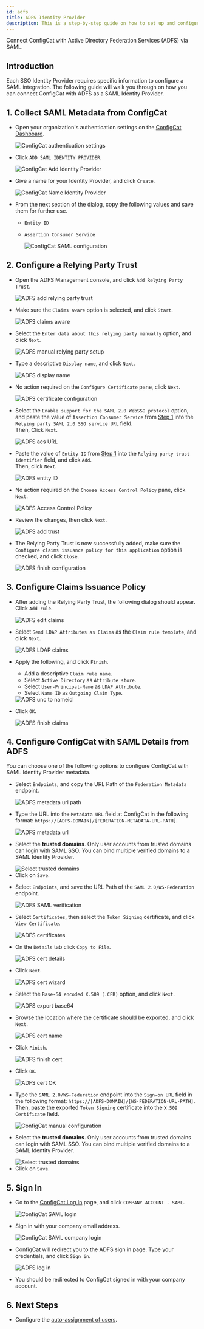 ```yaml
---
id: adfs
title: ADFS Identity Provider
description: This is a step-by-step guide on how to set up and configure ADFS as a SAML Identity Provider for your organization.
---
```



Connect ConfigCat with Active Directory Federation Services (ADFS) via SAML.

## Introduction

Each SSO Identity Provider requires specific information to configure a SAML integration. The following guide will walk you through on how you can connect ConfigCat with ADFS as a SAML Identity Provider.

## 1. Collect SAML Metadata from ConfigCat

- Open your organization's authentication settings on the <a href="https://app.configcat.com/organization/authentication" target="_blank">ConfigCat Dashboard</a>.

  <img className="saml-tutorial-img" src="/docs/assets/saml/dashboard/authentication.png" alt="ConfigCat authentication settings" />

- Click `ADD SAML IDENTITY PROVIDER`.

  <img className="saml-tutorial-img" src="/docs/assets/saml/dashboard/add_idp.png" alt="ConfigCat Add Identity Provider" />

- Give a name for your Identity Provider, and click `Create`.

  <img className="saml-tutorial-img" src="/docs/assets/saml/dashboard/adfs_name.png" alt="ConfigCat Name Identity Provider" />

- From the next section of the dialog, copy the following values and save them for further use.

  - `Entity ID`
  - `Assertion Consumer Service`

    <img className="saml-tutorial-img" src="/docs/assets/saml/dashboard/acs_entity_id_1.png" alt="ConfigCat SAML configuration" />

## 2. Configure a Relying Party Trust

- Open the ADFS Management console, and click `Add Relying Party Trust`.

  <img className="saml-tutorial-img" src="/docs/assets/saml/adfs/2_add_relying_party.png" alt="ADFS add relying party trust" />

- Make sure the `Claims aware` option is selected, and click `Start`.

  <img className="saml-tutorial-img" src="/docs/assets/saml/adfs/3_claims_aware.png" alt="ADFS claims aware" />

- Select the `Enter data about this relying party manually` option, and click `Next`.

  <img className="saml-tutorial-img" src="/docs/assets/saml/adfs/4_manual_metadata.png" alt="ADFS manual relying party setup" />

- Type a descriptive `Display name`, and click `Next`.

  <img className="saml-tutorial-img" src="/docs/assets/saml/adfs/5_name.png" alt="ADFS display name" />

- No action required on the `Configure Certificate` pane, click `Next`.

  <img className="saml-tutorial-img" src="/docs/assets/saml/adfs/6_configure_cert.png" alt="ADFS certificate configuration" />

- Select the `Enable support for the SAML 2.0 WebSSO protocol` option, and paste the value of `Assertion Consumer Service` from [Step 1](#1-collect-saml-metadata-from-configcat) into the `Relying party SAML 2.0 SSO service URL` field.  
Then, Click `Next`.

  <img className="saml-tutorial-img" src="/docs/assets/saml/adfs/7_acs_url.png" alt="ADFS acs URL" />

- Paste the value of `Entity ID` from [Step 1](#1-collect-saml-metadata-from-configcat) into the `Relying party trust identifier` field, and click `Add`.  
Then, click `Next`.

  <img className="saml-tutorial-img" src="/docs/assets/saml/adfs/8_add_entity_id.png" alt="ADFS entity ID" />

- No action required on the `Choose Access Control Policy` pane, click `Next`.

  <img className="saml-tutorial-img" src="/docs/assets/saml/adfs/9_access_control_policy.png" alt="ADFS Access Control Policy" />

- Review the changes, then click `Next`.

  <img className="saml-tutorial-img" src="/docs/assets/saml/adfs/10_ready_to_add_trust.png" alt="ADFS add trust" />

- The Relying Party Trust is now successfully added, make sure the `Configure claims issuance policy for this application` option is checked, and click `Close`.

  <img className="saml-tutorial-img" src="/docs/assets/saml/adfs/11_finish_party.png" alt="ADFS finish configuration" />

## 3. Configure Claims Issuance Policy

- After adding the Relying Party Trust, the following dialog should appear.  
Click `Add rule`.

  <img className="saml-tutorial-img" src="/docs/assets/saml/adfs/12_edit_claims.png" alt="ADFS edit claims" />

- Select `Send LDAP Attributes as Claims` as the `Claim rule template`, and click `Next`.

  <img className="saml-tutorial-img" src="/docs/assets/saml/adfs/13_ldap_claims.png" alt="ADFS LDAP claims" />

- Apply the following, and click `Finish`.

  - Add a descriptive `Claim rule name`.
  - Select `Active Directory` as `Attribute store`.
  - Select `User-Principal-Name` as `LDAP Attribute`.
  - Select `Name ID` as `Outgoing Claim Type`.

  <img className="saml-tutorial-img" src="/docs/assets/saml/adfs/14_unc_to_nameid.png" alt="ADFS unc to nameid" />

- Click `OK`.

  <img className="saml-tutorial-img" src="/docs/assets/saml/adfs/15_finish_claims.png" alt="ADFS finish claims" />

## 4. Configure ConfigCat with SAML Details from ADFS

You can choose one of the following options to configure ConfigCat with SAML Identity Provider metadata.

<Tabs>
  <TabItem value="metadataUrl" label="Metadata URL" default>
    <ul>
      <li>
        <p>Select <code>Endpoints</code>, and copy the URL Path of the <code>Federation Metadata</code> endpoint.</p>
        <img className="saml-tutorial-img" src="/docs/assets/saml/adfs/metadata_url.png" alt="ADFS metadata url path" />
      </li>
      <li>
        <p>Type the URL into the <code>Metadata URL</code> field at ConfigCat in the following format: <code>https://[ADFS-DOMAIN]/[FEDERATION-METADATA-URL-PATH]</code>.</p>
        <img className="saml-tutorial-img" src="/docs/assets/saml/adfs/cc_metadata_new.png" alt="ADFS metadata url" />
      </li>
      <li>
        <p>Select the <strong>trusted domains</strong>. Only user accounts from trusted domains can login with SAML SSO. You can bind multiple verified domains to a SAML Identity Provider.</p>
        <img className="saml-tutorial-img" src="/docs/assets/saml/dashboard/select_trusted_domains.png" alt="Select trusted domains" />
      </li>
      <li>
        Click on <code>Save</code>.
      </li>
    </ul>
  </TabItem>
  <TabItem value="manual" label="Manual Configuration">
    <ul>
      <li>
        <p>Select <code>Endpoints</code>, and save the URL Path of the <code>SAML 2.0/WS-Federation</code> endpoint.</p>
        <img className="saml-tutorial-img" src="/docs/assets/saml/adfs/login_url.png" alt="ADFS SAML verification" />
      </li>
      <li>
        <p>Select <code>Certificates</code>, then select the <code>Token Signing</code> certificate, and click <code>View Certificate</code>.</p>
        <img className="saml-tutorial-img" src="/docs/assets/saml/adfs/view_cert.png" alt="ADFS certificates" />
      </li>
      <li>
        <p>On the <code>Details</code> tab click <code>Copy to File</code>.</p>
        <img className="saml-tutorial-img" src="/docs/assets/saml/adfs/copy_cert_to_file.png" alt="ADFS cert details" />
      </li>
      <li>
        <p>Click <code>Next</code>.</p>
        <img className="saml-tutorial-img" src="/docs/assets/saml/adfs/cert_wizard.png" alt="ADFS cert wizard" />
      </li>
      <li>
        <p>Select the <code>Base-64 encoded X.509 (.CER)</code> option, and click <code>Next</code>.</p>
        <img className="saml-tutorial-img" src="/docs/assets/saml/adfs/cert_export_base64.png" alt="ADFS export base64" />
      </li>
      <li>
        <p>Browse the location where the certificate should be exported, and click <code>Next</code>.</p>
        <img className="saml-tutorial-img" src="/docs/assets/saml/adfs/cert_name.png" alt="ADFS cert name" />
      </li>
      <li>
        <p>Click <code>Finish</code>.</p>
        <img className="saml-tutorial-img" src="/docs/assets/saml/adfs/cert_finish.png" alt="ADFS finish cert" />
      </li>
      <li>
        <p>Click <code>OK</code>.</p>
        <img className="saml-tutorial-img" src="/docs/assets/saml/adfs/cert_export_ok.png" alt="ADFS cert OK" />
      </li>
      <li>
        <p>Type the <code>SAML 2.0/WS-Federation</code> endpoint into the <code>Sign-on URL</code> field in the following format: <code>https://[ADFS-DOMAIN]/[WS-FEDERATION-URL-PATH]</code>.
        Then, paste the exported <code>Token Signing</code> certificate into the <code>X.509 Certificate</code> field.</p>
        <img className="saml-tutorial-img" src="/docs/assets/saml/adfs/cc_manual_new.png" alt="ConfigCat manual configuration" />
      </li>
      <li>
        <p>Select the <strong>trusted domains</strong>. Only user accounts from trusted domains can login with SAML SSO. You can bind multiple verified domains to a SAML Identity Provider.</p>
        <img className="saml-tutorial-img" src="/docs/assets/saml/dashboard/select_trusted_domains.png" alt="Select trusted domains" />
      </li>
      <li>
        Click on <code>Save</code>.
      </li>
    </ul>
  </TabItem>
</Tabs>

## 5. Sign In

- Go to the <a href="https://app.configcat.com/auth/login" target="_blank">ConfigCat Log In</a> page, and click `COMPANY ACCOUNT - SAML`.

  <img className="saml-tutorial-img" src="/docs/assets/saml/dashboard/saml_login.png" alt="ConfigCat SAML login" />

- Sign in with your company email address.

  <img className="saml-tutorial-img" src="/docs/assets/saml/dashboard/company_email.png" alt="ConfigCat SAML company login" />

- ConfigCat will redirect you to the ADFS sign in page. Type your credentials, and click `Sign in`.

  <img className="saml-tutorial-img" src="/docs/assets/saml/adfs/login.png" alt="ADFS log in" />

- You should be redirected to ConfigCat signed in with your company account.

## 6. Next Steps

- Configure the [auto-assignment of users](/docs/advanced/team-management/auto-assign-users).
